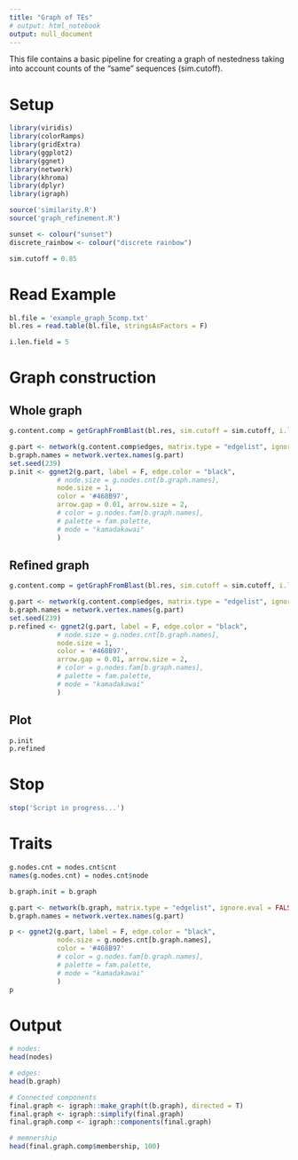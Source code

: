 ```yaml
---
title: "Graph of TEs"
# output: html_notebook
output: null_document
---
```


This file contains a basic pipeline for creating a graph of nestedness 
taking into account counts of the "same" sequences (sim.cutoff).

# Setup
```r
library(viridis)
library(colorRamps)
library(gridExtra)
library(ggplot2)
library(ggnet)
library(network)
library(khroma)
library(dplyr)
library(igraph)

source('similarity.R')
source('graph_refinement.R')

sunset <- colour("sunset")
discrete_rainbow <- colour("discrete rainbow")

sim.cutoff = 0.85

```


# Read Example
```r

bl.file = 'example_graph_5comp.txt'
bl.res = read.table(bl.file, stringsAsFactors = F)

i.len.field = 5

```

# Graph construction
## Whole graph
```r
g.content.comp = getGraphFromBlast(bl.res, sim.cutoff = sim.cutoff, i.len.field = i.len.field, collapse = T, refine = F)

g.part <- network(g.content.comp$edges, matrix.type = "edgelist", ignore.eval = FALSE, directed = TRUE)
b.graph.names = network.vertex.names(g.part)
set.seed(239)
p.init <- ggnet2(g.part, label = F, edge.color = "black",
            # node.size = g.nodes.cnt[b.graph.names],
            node.size = 1,
            color = '#468B97',
            arrow.gap = 0.01, arrow.size = 2,
            # color = g.nodes.fam[b.graph.names],
            # palette = fam.palette,
            # mode = "kamadakawai"
            )
```


## Refined graph
```r
g.content.comp = getGraphFromBlast(bl.res, sim.cutoff = sim.cutoff, i.len.field = i.len.field, collapse = T)

g.part <- network(g.content.comp$edges, matrix.type = "edgelist", ignore.eval = FALSE, directed = TRUE)
b.graph.names = network.vertex.names(g.part)
set.seed(239)
p.refined <- ggnet2(g.part, label = F, edge.color = "black",
            # node.size = g.nodes.cnt[b.graph.names],
            node.size = 1,
            color = '#468B97',
            arrow.gap = 0.01, arrow.size = 2,
            # color = g.nodes.fam[b.graph.names],
            # palette = fam.palette,
            # mode = "kamadakawai"
            )

```

## Plot
```r
p.init
p.refined

```

# Stop
```r
stop('Script in progress...')
```


# Traits
```r
g.nodes.cnt = nodes.cnt$cnt
names(g.nodes.cnt) = nodes.cnt$node

b.graph.init = b.graph

g.part <- network(b.graph, matrix.type = "edgelist", ignore.eval = FALSE, directed = TRUE)
b.graph.names = network.vertex.names(g.part)

p <- ggnet2(g.part, label = F, edge.color = "black",
            node.size = g.nodes.cnt[b.graph.names],
            color = '#468B97'
            # color = g.nodes.fam[b.graph.names],
            # palette = fam.palette,
            # mode = "kamadakawai"
            )
p


```

# Output
```r

# nodes:
head(nodes)

# edges:
head(b.graph)

# Connected components
final.graph <- igraph::make_graph(t(b.graph), directed = T)
final.graph <- igraph::simplify(final.graph)
final.graph.comp <- igraph::components(final.graph)

# memnership
head(final.graph.comp$membership, 100)

```









